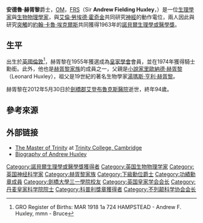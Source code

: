 {{Infobox scientist
 | name              = Sir Andrew Huxley[[File:Nobel_prize_medal.svg|25px]]
 | image             = andrew huxley trinity.png
 | image_size        = 192px
 | caption           = 安德魯·赫胥黎，拍攝於2005年
 | birth_name        = Andrew Fielding Huxley
 | birth_date        = {{birth date|1917|11|22|df=yes}}
 | birth_place       = {{UK}}[[漢普斯特得|漢普斯特得]]
 | death_date        = {{death date and age|2012|5|30|1917|11|22|df=yes}}
 | death_place       = {{UK}} [[劍橋郡|劍橋郡]][[劍橋|劍橋]]
 | citizenship       = {{UK}}
 | nationality       = {{UK}}
 | fields            = [[生理學|生理學]]與[[生物物理學|生物物理學]]
 | workplaces        = [[劍橋大學|劍橋大學]]<br>[[倫敦大學學院|倫敦大學學院]]
 | alma_mater        = [[劍橋大學三一學院|劍橋大學三一學院]]
 | residence         = {{UK}}[[劍橋|劍橋]]
 | doctoral_advisor  =
 | academic_advisors =
 | doctoral_students =
 | notable_students  =
 | known_for         = [[動作電位|動作電位]], [[肌肉收縮|肌肉收縮]]
 | author_abbrev_bot =
 | author_abbrev_zoo =
 | influences        =
 | influenced        =
 | awards            = 1963年[[諾貝爾生理學或醫學獎|諾貝爾生理學或醫學獎]]<br>1973年[[科普利獎章|科普利獎章]]
 | signature         =  <!--(filename only)-->
 | footnotes         =
 | spouse            = J. Richenda G. Pease<br/>(1947–2003)
 | children          = 1 son and 5 daughters
 | parents           = [[Leonard_Huxley_(writer)|Leonard Huxley]],<br/>Rosalind Bruce Huxley
}}
'''安德魯·赫胥黎'''爵士，[[功績勳章_(英國)|OM]]，[[皇家學會院士|FRS]]（Sir '''Andrew Fielding Huxley'''，{{bd|1917年|11月22日|2012年|5月30日|Huxley, Sir Andrew}}）是一位[[生理學|生理學家]]與[[生物物理學|生物物理學家]]，與[[艾倫·勞埃德·霍奇金|艾倫·勞埃德·霍奇金]]共同研究[[神經|神經]]的動作電位，兩人因此與研究[[突觸|突觸]]的[[約翰·卡魯·埃克爾斯|約翰·卡魯·埃克爾斯]]共同獲得1963年的[[諾貝爾生理學或醫學獎|諾貝爾生理學或醫學獎]]。

==生平==
出生於[[英國|英國]][[倫敦|倫敦]]<ref>GRO Register of Births: MAR 1918 1a 724 HAMPSTEAD - Andrew F. Huxley, mmn - Bruce</ref>，赫胥黎在1955年獲選成為[[皇家學會|皇家學會]]會員，並在1974年獲得騎士勳銜。此外，他也是[[赫胥黎家族|赫胥黎家族]]的成員之一，父親是[[小說家|小說家]][[里歐納德·赫胥黎|里歐納德·赫胥黎]]（Leonard Huxley），祖父是19世紀的著名生物學家[[湯瑪斯·亨利·赫胥黎|湯瑪斯·亨利·赫胥黎]]。

赫胥黎在2012年5月30日於[[劍橋郡|劍橋郡]][[艾登布魯克斯醫院|艾登布魯克斯醫院]]逝世，終年94歲。

== 參考來源 ==
{{reflist}}

== 外部链接 ==
* [http://www.trin.cam.ac.uk/index.php?pageid=172 The Master of Trinity] {{Wayback|url=http://www.trin.cam.ac.uk/index.php?pageid=172 |date=20080319025839 }} at [[剑桥大学三一学院|Trinity College, Cambridge]]
* [http://www.nobel.se/medicine/laureates/1963/huxley-bio.html Biography of Andrew Huxley] {{Wayback|url=http://www.nobel.se/medicine/laureates/1963/huxley-bio.html |date=20011111035446 }}

{{諾貝爾生理學或醫學獎獲得者 (1951年-1975年)}}
{{1951年至2000年科普利奖章获得者}}
{{皇家学会会长}}
{{Authority control}}

{{DEFAULTSORT:Huxley, Sir Andrew Fielding}}
[[Category:諾貝爾生理學或醫學獎獲得者|Category:諾貝爾生理學或醫學獎獲得者]]
[[Category:英国生物物理学家|Category:英国生物物理学家]]
[[Category:英国神经科学家|Category:英国神经科学家]]
[[Category:赫胥黎家族|Category:赫胥黎家族]]
[[Category:下級勳位爵士|Category:下級勳位爵士]]
[[Category:功績勳章成員|Category:功績勳章成員]]
[[Category:劍橋大學三一學院校友|Category:劍橋大學三一學院校友]]
[[Category:英国皇家学会会长|Category:英国皇家学会会长]]
[[Category:丹麦皇家科学院院士|Category:丹麦皇家科学院院士]]
[[Category:科普利獎章獲得者|Category:科普利獎章獲得者]]
[[Category:不列颠科学协会会长|Category:不列颠科学协会会长]]